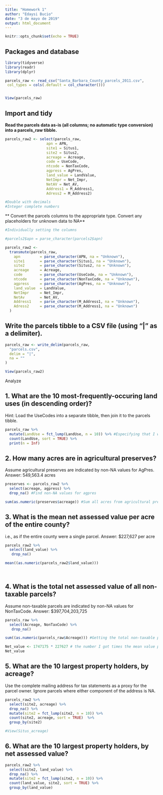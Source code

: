 ```yaml
---
title: "Homework 1"
author: "Edaysi Bucio"
date: "3 de mayo de 2019"
output: html_document
---
```


```r
knitr::opts_chunk$set(echo = TRUE)
```

## Packages and database
```r

library(tidyverse)
library(readr)
library(dplyr)

parcels_raw <- read_csv("Santa_Barbara_County_parcels_2011.csv",
 col_types = cols(.default = col_character()))


View(parcels_raw)


```


## Import and tidy 

**Read the parcels data as-is (all columns; no automatic type conversion) into a parcels_raw tibble.**
```r

parcels_raw2 <- select(parcels_raw,
                   apn = APN,
                   site1 = Situs1,
                   site2 = Situs2, 
                   acreage = Acreage,
                   code = UseCode,
                   ntcode = NonTaxCode,
                   agpress = AgPres,
                   land_value = LandValue,
                   NetImpr = Net_Impr,
                   NetAV = Net_AV,
                   Address1 = M_Address1,
                   Adress2 = M_Address2)

#Double with decimals
#Integer complete numbers

```

** Convert the parcels columns to the appropriate type. Convert any placeholders for unknown data to NA**
```r

#Individually setting the columns 

#parcels2$apn = parse_character(parcels2$apn)

parcels_raw2 <-
  transmute(parcels_raw,
    apn         = parse_character(APN, na = "Unknown"),
    site1       = parse_character(Situs1, na = "Unknown"),
    site2       = parse_character(Situs2, na = "Unknown"),
    acreage     = Acreage,
    code        = parse_character(UseCode, na = "Unknown"),
    ntcode      = parse_character(NonTaxCode, na = "Unknown"),
    agpress     = parse_character(AgPres, na = "Unknown"),
    land_value  = LandValue,
    NetImpr     = Net_Impr,
    NetAv       = Net_AV,
    Address1    = parse_character(M_Address1, na = "Unknown"),
    Adress2     = parse_character(M_Address1, na = "Unknown")
  )


```

## Write the parcels tibble to a CSV file (using "|" as a delimiter).
```r

parcels_raw <- write_delim(parcels_raw,
  "parcels.csv",
  delim = "|",
  na = ""
)

View(parcels_raw2)

```


############################################# Analyze ######################################

##  1. What are the 10 most-frequently-occuring land uses (in descending order)? 
Hint: Load the UseCodes into a separate tibble, then join it to the parcels tibble.

```r

parcels_raw %>%
  mutate(LandUse = fct_lump(LandUse, n = 10)) %>% #Especifying that I want the top 10
  count(LandUse, sort = TRUE) %>%
  print(n = Inf)


```

## 2. How many acres are in agricultural preserves? 
Assume agricultural preserves are indicated by non-NA values for AgPres.
Answer: 549,563.4 acres
```r

preserves <- parcels_raw2 %>%
  select(acreage, agpress) %>%
  drop_na() #Find non-NA values for agpres

sum(as.numeric(preserves$acreage)) #Sum all acres from agricultural preserves


```


## 3. What is the mean net assessed value per acre of the entire county? 
i.e., as if the entire county were a single parcel.
Answer: $227,627 per acre
```r

parcels_raw2 %>%
  select(land_value) %>%
   drop_na()

mean((as.numeric(parcels_raw2$land_value)))




```

## 4. What is the total net assessed value of all non-taxable parcels? 
Assume non-taxable parcels are indicated by non-NA values for NonTaxCode.
Answer: $397,704,203,725

```r

parcels_raw %>%
  select(Acreage, NonTaxCode) %>%
   drop_na()

sum((as.numeric(parcels_raw$Acreage))) #Getting the total non-taxable parcels

Net_value <- 1747175 * 227627 # the number I got times the mean value per acre 
Net_value


```

## 5. What are the 10 largest property holders, by acreage? 
Use the complete mailing address for tax statements as a proxy for the parcel owner. Ignore parcels where either component of the address is NA.

```r

parcels_raw2 %>%
  select(site2, acreage) %>%
  drop_na() %>%
  mutate(site2 = fct_lump(site2, n = 10)) %>% 
  count(site2, acreage, sort = TRUE)  %>%
  group_by(site2)

#View(Situs_acreage)

```

## 6. What are the 10 largest property holders, by net assessed value?

```r

parcels_raw2 %>%
  select(site2, land_value) %>%
  drop_na() %>%
  mutate(site2 = fct_lump(site2, n = 10)) %>% 
  count(land_value, site2, sort = TRUE) %>%
  group_by(land_value)

  

```

